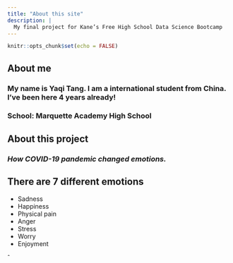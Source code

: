 ```yaml
---
title: "About this site"
description: |
  My final project for Kane’s Free High School Data Science Bootcamp
---
```


```r
knitr::opts_chunk$set(echo = FALSE)
```
## About me
### My name is **Yaqi Tang**. I am a international student from China. I've been here 4 years already!
### School: Marquette Academy High School
## About this project
### *How COVID-19 pandemic changed emotions.*
## There are 7 different emotions
+ Sadness
+ Happiness
+ Physical pain
+ Anger
+ Stress
+ Worry
+ Enjoyment

ˆ